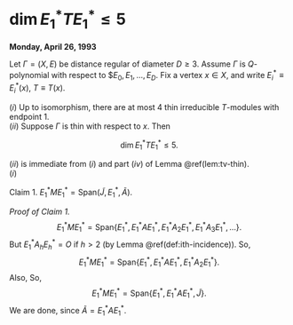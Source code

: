 # $\dim E^*_1TE^*_1 \leq 5$ {#lec35}
**Monday, April 26, 1993** 

:::{.theorem #dim5}
Let $\Gamma = (X, E)$ be distance regular of diameter $D\geq 3$.
Assume $\Gamma$ is $Q$-polynomial with respect to 
$$E_0, E_1, \ldots, E_D$.
Fix a vertex $x\in X$, and write $E^*_i\equiv E^*_i(x)$, $T\equiv T(x)$.

| $(i)$ Up to isomorphism, there are at most $4$ thin irreducible $T$-modules with endpoint $1$.

| $(ii)$ Suppose $\Gamma$ is thin with respect to $x$. Then 
$$\dim E^*_1TE^*_1 \leq 5.$$
:::

:::{.proof}
| $(ii)$ is immediate from $(i)$ and part $(iv)$ of Lemma \@ref(lem:tv-thin).

| $(i)$ 

Claim 1. $E^*_1ME^*_1 = \mathrm{Span}(\tilde{J}, E^*_1, \tilde{A})$.

_Proof of Claim 1._
$$E^*_1ME^*_1 = \mathrm{Span}\{E^*_1, E^*_1AE^*_1, E^*_1A_2E^*_1, E^*_1A_3E^*_1, \ldots\}.$$
But $E^*_1A_hE^*_h = O$ if $h >2$ (by Lemma \@ref(def:ith-incidence)).
So,
$$E^*_1ME^*_1 = \mathrm{Span}\{E^*_1, E^*_1AE^*_1, E^*_1A_2E^*_1\}.$$
Also, 
\begin{align}
\tilde{J} & = E^*_1JE^*_1 \\
& = E^*_1\left(\sum_{h=0}^DA_h\right)E^*_1\\
& = E^*_1 + E^*_1AE^*_1 + E^*_1A_2E^*_1.
\end{align}
So, 
$$E^*_1ME^*_1 = \mathrm{Span}\{E^*_1, E^*_1AE^*_1, \tilde{J}\}.$$
We are done, since $\tilde{A} = E^*_1AE^*_1$.
:::
